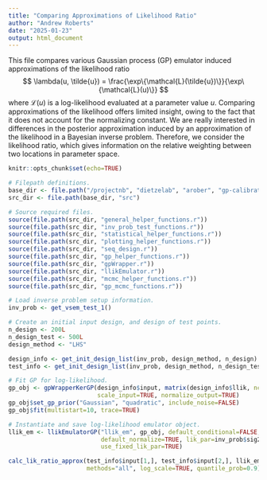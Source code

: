 ```yaml
---
title: "Comparing Approximations of Likelihood Ratio"
author: "Andrew Roberts"
date: "2025-01-23"
output: html_document
---
```


This file compares various Gaussian process (GP) emulator induced approximations
of the likelihood ratio
$$
\lambda(u, \tilde{u}) = \frac{\exp\{\mathcal{L}(\tilde{u})\}}{\exp\{\mathcal{L}(u)\}}
$$
where $\mathcal{L}(u)$ is a log-likelihood evaluated at a parameter value 
$u$. Comparing approximations of the likelihood offers limited insight, owing 
to the fact that it does not account for the normalizing constant. We are 
really interested in differences in the posterior approximation induced by 
an approximation of the likelihood in a Bayesian inverse problem. Therefore, 
we consider the likelihood ratio, which gives information on the relative 
weighting between two locations in parameter space.

```r
knitr::opts_chunk$set(echo=TRUE)

# Filepath definitions.
base_dir <- file.path("/projectnb", "dietzelab", "arober", "gp-calibration")
src_dir <- file.path(base_dir, "src")

# Source required files.
source(file.path(src_dir, "general_helper_functions.r"))
source(file.path(src_dir, "inv_prob_test_functions.r"))
source(file.path(src_dir, "statistical_helper_functions.r"))
source(file.path(src_dir, "plotting_helper_functions.r"))
source(file.path(src_dir, "seq_design.r"))
source(file.path(src_dir, "gp_helper_functions.r"))
source(file.path(src_dir, "gpWrapper.r"))
source(file.path(src_dir, "llikEmulator.r"))
source(file.path(src_dir, "mcmc_helper_functions.r"))
source(file.path(src_dir, "gp_mcmc_functions.r"))
```

```r
# Load inverse problem setup information.
inv_prob <- get_vsem_test_1()
```

```r
# Create an initial input design, and design of test points.
n_design <- 200L
n_design_test <- 500L
design_method <- "LHS"

design_info <- get_init_design_list(inv_prob, design_method, n_design)
test_info <- get_init_design_list(inv_prob, design_method, n_design_test)
```

```r
# Fit GP for log-likelihood.
gp_obj <- gpWrapperKerGP(design_info$input, matrix(design_info$llik, ncol=1), 
                         scale_input=TRUE, normalize_output=TRUE)
gp_obj$set_gp_prior("Gaussian", "quadratic", include_noise=FALSE)
gp_obj$fit(multistart=10, trace=TRUE)

# Instantiate and save log-likelihood emulator object.
llik_em <- llikEmulatorGP("llik_em", gp_obj, default_conditional=FALSE, 
                          default_normalize=TRUE, lik_par=inv_prob$sig2_model, 
                          use_fixed_lik_par=TRUE)
```


```r

calc_lik_ratio_approx(test_info$input[1,], test_info$input[2,], llik_em, 
                      methods="all", log_scale=TRUE, quantile_prob=0.9)

```








